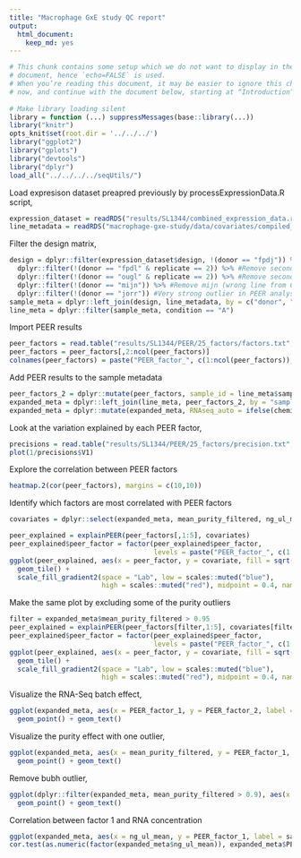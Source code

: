 ```yaml
---
title: "Macrophage GxE study QC report"
output:
  html_document:
    keep_md: yes
---
```

  
```r
# This chunk contains some setup which we do not want to display in the final
# document, hence `echo=FALSE` is used.
# When you’re reading this document, it may be easier to ignore this chunk for
# now, and continue with the document below, starting at “Introduction”
 
# Make library loading silent
library = function (...) suppressMessages(base::library(...))
library("knitr")
opts_knit$set(root.dir = '../../../')
library("ggplot2")
library("gplots")
library("devtools")
library("dplyr")
load_all("../../../../seqUtils/")
```

Load expresison dataset preapred previously by processExpressionData.R script,
```r
expression_dataset = readRDS("results/SL1344/combined_expression_data.rds") #expression data
line_metadata = readRDS("macrophage-gxe-study/data/covariates/compiled_line_metadata.rds") #Line metadata
```

Filter the design matrix,
```r
design = dplyr::filter(expression_dataset$design, !(donor == "fpdj")) %>% tbl_df() %>% #Remove all fpdj samples (same as nibo)
  dplyr::filter(!(donor == "fpdl" & replicate == 2)) %>% #Remove second fpdl sample (ffdp)
  dplyr::filter(!(donor == "ougl" & replicate == 2)) %>% #Remove second ougl sample (dium)
  dplyr::filter(!(donor == "mijn")) %>% #Remove mijn (wrong line from CGAP)
  dplyr::filter(!(donor == "jorr")) #Very strong outlier in PEER analysis
sample_meta = dplyr::left_join(design, line_metadata, by = c("donor", "replicate"))
line_meta = dplyr::filter(sample_meta, condition == "A")
```

Import PEER results
```r
peer_factors = read.table("results/SL1344/PEER/25_factors/factors.txt", sep =",")
peer_factors = peer_factors[,2:ncol(peer_factors)]
colnames(peer_factors) = paste("PEER_factor_", c(1:ncol(peer_factors)), sep = "")
```

Add PEER results to the sample metadata
```r
peer_factors_2 = dplyr::mutate(peer_factors, sample_id = line_meta$sample_id)
expanded_meta = dplyr::left_join(line_meta, peer_factors_2, by = "sample_id")
expanded_meta = dplyr::mutate(expanded_meta, RNAseq_auto = ifelse(chemistry == "V4_auto", "yes", "no"))
```

Look at the variation explained by each PEER factor,
```r
precisions = read.table("results/SL1344/PEER/25_factors/precision.txt", sep = ",")
plot(1/precisions$V1)
```

Explore the correlation between PEER factors
```r
heatmap.2(cor(peer_factors), margins = c(10,10))
```

Identify which factors are most correlated with PEER factors
```r
covariates = dplyr::select(expanded_meta, mean_purity_filtered, ng_ul_mean, RNAseq_auto, diff_days, passage_diff)

peer_explained = explainPEER(peer_factors[,1:5], covariates)
peer_explained$peer_factor = factor(peer_explained$peer_factor, 
                                    levels = paste("PEER_factor_", c(1:ncol(peer_factors)), sep = ""))
ggplot(peer_explained, aes(x = peer_factor, y = covariate, fill = sqrt(r_squared))) + 
  geom_tile() + 
  scale_fill_gradient2(space = "Lab", low = scales::muted("blue"), 
                       high = scales::muted("red"), midpoint = 0.4, name = "Correlation")
```

Make the same plot by excluding some of the purity outliers
```r
filter = expanded_meta$mean_purity_filtered > 0.95
peer_explained = explainPEER(peer_factors[filter,1:5], covariates[filter,])
peer_explained$peer_factor = factor(peer_explained$peer_factor, 
                                    levels = paste("PEER_factor_", c(1:ncol(peer_factors)), sep = ""))
ggplot(peer_explained, aes(x = peer_factor, y = covariate, fill = sqrt(r_squared))) + 
  geom_tile() + 
  scale_fill_gradient2(space = "Lab", low = scales::muted("blue"), 
                       high = scales::muted("red"), midpoint = 0.4, name = "Correlation")
```

Visualize the RNA-Seq batch effect,
```r
ggplot(expanded_meta, aes(x = PEER_factor_1, y = PEER_factor_2, label = sample_id, color = RNAseq_auto)) + 
  geom_point() + geom_text()
```

Visualize the purity effect with one outlier,
```r
ggplot(expanded_meta, aes(x = mean_purity_filtered, y = PEER_factor_1, label = sample_id)) + 
  geom_point() + geom_text()
```

Remove bubh outlier,
```r
ggplot(dplyr::filter(expanded_meta, mean_purity_filtered > 0.9), aes(x = mean_purity_filtered, y = PEER_factor_1, label = sample_id)) + 
  geom_point() + geom_text()
```

Correlation between factor 1 and RNA concentration
```r
ggplot(expanded_meta, aes(x = ng_ul_mean, y = PEER_factor_1, label = sample_id)) + geom_point() + geom_text()
cor.test(as.numeric(factor(expanded_meta$ng_ul_mean)), expanded_meta$PEER_factor_1, method = "pearson")
```

